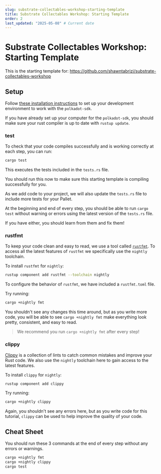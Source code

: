 ```yaml
---
slug: substrate-collectables-workshop-starting-template
title: Substrate Collectables Workshop: Starting Template
order: 2
last_updated: "2025-05-08" # Current date
---
```


# Substrate Collectables Workshop: Starting Template

This is the starting template for: https://github.com/shawntabrizi/substrate-collectables-workshop

## Setup

Follow [these installation instructions](https://docs.substrate.io/install/) to set up your development environment to work with the `polkadot-sdk`.

If you have already set up your computer for the `polkadot-sdk`, you should make sure your rust compiler is up to date with `rustup update`.

### test

To check that your code compiles successfully and is working correctly at each step, you can run:

```bash
cargo test
```

This executes the tests included in the `tests.rs` file.

You should run this now to make sure this starting template is compiling successfully for you.

As we add code to your project, we will also update the `tests.rs` file to include more tests for your Pallet.

At the beginning and end of every step, you should be able to run `cargo test` without warning or errors using the latest version of the `tests.rs` file.

If you have either, you should learn from them and fix them!

### rustfmt

To keep your code clean and easy to read, we use a tool called [`rustfmt`](https://github.com/rust-lang/rustfmt). To access all the latest features of `rustfmt` we specifically use the `nightly` toolchain.

To install `rustfmt` for `nightly`:

```bash
rustup component add rustfmt --toolchain nightly
```

To configure the behavior of `rustfmt`, we have included a `rustfmt.toml` file.

Try running:

```bash
cargo +nightly fmt
```

You shouldn't see any changes this time around, but as you write more code, you will be able to see `cargo +nightly fmt` make everything look pretty, consistent, and easy to read.

> We recommend you run `cargo +nightly fmt` after every step!

### clippy

[Clippy](https://github.com/rust-lang/rust-clippy) is a collection of lints to catch common mistakes and improve your Rust code. We also use the `nightly` toolchain here to gain access to the latest features.

To install `clippy` for `nightly`:

```bash
rustup component add clippy
```

Try running:

```bash
cargo +nightly clippy
```

Again, you shouldn't see any errors here, but as you write code for this tutorial, `clippy` can be used to help improve the quality of your code.

## Cheat Sheet

You should run these 3 commands at the end of every step without any errors or warnings.

```bash
cargo +nightly fmt
cargo +nightly clippy
cargo test
```
